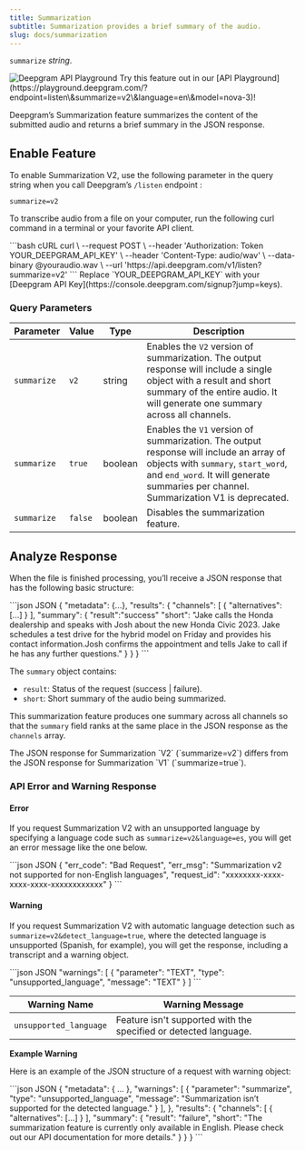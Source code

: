 ```yaml
---
title: Summarization
subtitle: Summarization provides a brief summary of the audio.
slug: docs/summarization
---
```



`summarize` *string*.

<div class="flex flex-row gap-2"  >
<Markdown src="../snippets/pre-recorded.mdx"/> <Markdown src="../snippets/dep-streaming.mdx" /> <Markdown src="../snippets/english.mdx" />
</div>

<div class="api-playground-call">
<span>
<img src="https://res.cloudinary.com/deepgram/image/upload/v1717523786/devex/codey-greeting_rekqe1.svg" alt="Deepgram API Playground"/>   Try this feature out in our [API Playground](https://playground.deepgram.com/?endpoint=listen\&summarize=v2\&language=en\&model=nova-3)!
</span>
</div>

Deepgram’s Summarization feature summarizes the content of the submitted audio and returns a brief summary in the JSON response.

## Enable Feature

To enable Summarization V2, use the following parameter in the query string when you call Deepgram’s `/listen` endpoint :

`summarize=v2`

To transcribe audio from a file on your computer, run the following curl command in a terminal or your favorite API client.

<CodeGroup>
  ```bash cURL
  curl \
    --request POST \
    --header 'Authorization: Token YOUR_DEEPGRAM_API_KEY' \
    --header 'Content-Type: audio/wav' \
    --data-binary @youraudio.wav \
    --url 'https://api.deepgram.com/v1/listen?summarize=v2'
  ```
</CodeGroup>

<Warning>
  Replace `YOUR_DEEPGRAM_API_KEY` with your [Deepgram API Key](https://console.deepgram.com/signup?jump=keys).
</Warning>

### Query Parameters

| Parameter   | Value   | Type    | Description                                                                                                                                                                                                                       |
| ----------- | ------- | ------- | --------------------------------------------------------------------------------------------------------------------------------------------------------------------------------------------------------------------------------- |
| `summarize` | `v2`    | string  | Enables the `V2` version of summarization. The output response will include a single object with a result and short summary of the entire audio. It will generate one summary across all channels.                                              |
| `summarize` | `true`  | boolean | Enables the `V1` version of summarization. The output response will include an array of objects with `summary`, `start_word`, and `end_word`. It will generate summaries per channel. Summarization V1 is deprecated. |
| `summarize` | `false` | boolean | Disables the summarization feature.                                                                                                                                                                                               |

## Analyze Response

When the file is finished processing, you’ll receive a JSON response that has the following basic structure:

<CodeGroup>
  ```json JSON
  {
    "metadata": {...},
    "results": {
          "channels": [
              {
                  "alternatives": [...]
              }
          ],
          "summary": {
              "result":"success"
              "short": "Jake calls the Honda dealership and speaks with Josh about the new Honda Civic 2023. Jake schedules a test drive for the hybrid model on Friday and provides his contact information.Josh confirms the appointment and tells Jake to call if he has any further questions."
          }
    }
  }
  ```
</CodeGroup>

The `summary` object contains:

* `result`: Status of the request (success | failure).
* `short`: Short summary of the audio being summarized.

This summarization feature produces one summary across all channels so that the `summary` field ranks at the same place in the JSON response as the `channels` array.

<Warning>
  The JSON response for Summarization `V2` (`summarize=v2`) differs from the JSON response for Summarization `V1` (`summarize=true`).
</Warning>

### API Error and Warning Response

#### Error

If you request Summarization V2 with an unsupported language by specifying a language code such as `summarize=v2&language=es`, you will get an error message like the one below.

<CodeGroup>
  ```json JSON
  {
      "err_code": "Bad Request",
      "err_msg": "Summarization v2 not supported for non-English languages",
      "request_id": "xxxxxxxx-xxxx-xxxx-xxxx-xxxxxxxxxxxx"
  }
  ```
</CodeGroup>

#### Warning

If you request Summarization V2 with automatic language detection such as `summarize=v2&detect_language=true`, where the detected language is unsupported (Spanish, for example), you will get the response, including a transcript and a warning object.

<CodeGroup>
  ```json JSON
  "warnings": [
      {
        "parameter": "TEXT",
        "type": "unsupported_language",
        "message": "TEXT"
      }
  ]
  ```
</CodeGroup>

| Warning Name           | Warning Message                                                  |
| ---------------------- | ---------------------------------------------------------------- |
| `unsupported_language` | Feature isn't supported with the specified or detected language. |

**Example Warning**

Here is an example of the JSON structure of a request with warning object:

<CodeGroup>
  ```json JSON
  {
   "metadata": {
  ...
         },
         "warnings": [
             {
              "parameter": "summarize",
              "type": "unsupported_language",
              "message": "Summarization isn’t supported for the detected language."
             }
         ],
     },
   "results": {
         "channels": [
              {
                  "alternatives": [...]
              }
          ],
          "summary":
            {
              "result": "failure",
              "short": "The summarization feature is currently only available in English. Please check out our API documentation for more details."
        }
      }
  }
  ```
</CodeGroup>
